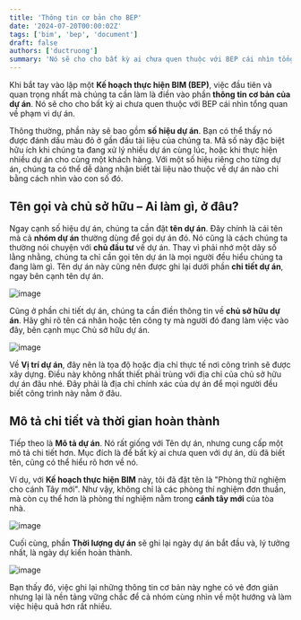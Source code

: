 ```yaml
---
title: 'Thông tin cơ bản cho BEP'
date: '2024-07-20T00:00:02Z'
tags: ['bim', 'bep', 'document']
draft: false
authors: ['ductruong']
summary: 'Nó sẽ cho cho bất kỳ ai chưa quen thuộc với BEP cái nhìn tổng quan về phạm vi dự án.'
---
```


Khi bắt tay vào lập một **Kế hoạch thực hiện BIM (BEP)**, việc đầu tiên và quan trọng nhất mà chúng ta cần làm là điền vào phần **thông tin cơ bản của dự án**. Nó sẽ cho cho bất kỳ ai chưa quen thuộc với BEP cái nhìn tổng quan về phạm vi dự án.

Thông thường, phần này sẽ bao gồm **số hiệu dự án**. Bạn có thể thấy nó được đánh dấu màu đỏ ở gần đầu tài liệu của chúng ta. Mã số này đặc biệt hữu ích khi chúng ta đang xử lý nhiều dự án cùng lúc, hoặc khi thực hiện nhiều dự án cho cùng một khách hàng. Với một số hiệu riêng cho từng dự án, chúng ta có thể dễ dàng nhận biết tài liệu nào thuộc về dự án nào chỉ bằng cách nhìn vào con số đó.

<TOCInline toc={props.toc} exclude="" />

## Tên gọi và chủ sở hữu – Ai làm gì, ở đâu?

Ngay cạnh số hiệu dự án, chúng ta cần đặt **tên dự án**. Đây chính là cái tên mà cả **nhóm dự án** thường dùng để gọi dự án đó. Nó cũng là cách chúng ta thường nói chuyện với **chủ đầu tư** về dự án. Thay vì phải nhớ một dãy số lằng nhằng, chúng ta chỉ cần gọi tên dự án là mọi người đều hiểu chúng ta đang làm gì. Tên dự án này cũng nên được ghi lại dưới phần **chi tiết dự án**, ngay bên cạnh tên dự án.

![image](https://)

Cũng ở phần chi tiết dự án, chúng ta cần điền thông tin về **chủ sở hữu dự án**. Hãy ghi rõ tên cá nhân hoặc tên công ty mà người đó đang làm việc vào đây, bên cạnh mục Chủ sở hữu dự án.

![image](https://)

Về **Vị trí dự án**, đây nên là tọa độ hoặc địa chỉ thực tế nơi công trình sẽ được xây dựng. Điều này không nhất thiết phải trùng với địa chỉ của chủ sở hữu dự án đâu nhé. Đây phải là địa chỉ chính xác của dự án để mọi người đều biết công trình này nằm ở đâu.

## Mô tả chi tiết và thời gian hoàn thành

Tiếp theo là **Mô tả dự án**. Nó rất giống với Tên dự án, nhưng cung cấp một mô tả chi tiết hơn. Mục đích là để bất kỳ ai chưa quen với dự án, dù đã biết tên, cũng có thể hiểu rõ hơn về nó.

Ví dụ, với **Kế hoạch thực hiện BIM** này, tôi đã đặt tên là "Phòng thử nghiệm cho cánh Tây mới". Như vậy, không chỉ là các phòng thí nghiệm đơn thuần, mà còn cụ thể hơn là phòng thí nghiệm nằm trong **cánh tây mới** của tòa nhà.

![image](https://)

Cuối cùng, phần **Thời lượng dự án** sẽ ghi lại ngày dự án bắt đầu và, lý tưởng nhất, là ngày dự kiến hoàn thành.

![image](https://)

Bạn thấy đó, việc ghi lại những thông tin cơ bản này nghe có vẻ đơn giản nhưng lại là nền tảng vững chắc để cả nhóm cùng nhìn về một hướng và làm việc hiệu quả hơn rất nhiều.
